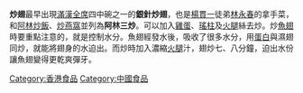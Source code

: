 {{Unreferenced|time=2019-03-30T11:56:12+00:00}}
'''炒翅'''最早出現[[滿漢全席|滿漢全席]]四中碗之一的'''銀針炒翅'''，也是[[楊貫一|楊貫一]]徒弟[[林永春|林永春]]的拿手菜，和[[阿林炒飯|阿林炒飯]]、[[炒燕窩|炒燕窩]]並列為'''阿林三炒'''。可以加入[[雞蛋|雞蛋]]、[[瑤柱|瑤柱]]及[[火腿|火腿]]絲去炒。炒[[魚翅|魚翅]]時要重點注意的，就是控制水分。魚翅經發水後，吸收了很多水分，用[[蛋白|蛋白]]與濕翅同炒，就能將翅身的水迫出。而炒時加入濃縮[[火腿|火腿]]汁，翅炒七、八分鐘，迫出水份讓魚翅變得更乾爽彈牙。

[[Category:香港食品|Category:香港食品]]
[[Category:中國食品|Category:中國食品]]

{{food-stub}}